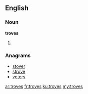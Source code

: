 ==English==

===Noun===
'''troves'''

# {{plural of|[[trove]]}}

===Anagrams===
* [[stover#English|stover]]
* [[strove#English|strove]]
* [[voters#English|voters]]

[[ar:troves]]
[[fr:troves]]
[[ku:troves]]
[[my:troves]]